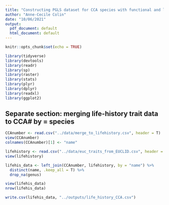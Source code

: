 ```yaml
---
title: "Constructing PGLS dataset for CCA species with functional and life-history trait data"
author: "Anne-Cecile Colin"
date: "10/06/2021"
output:
  pdf_document: default
  html_document: default
---
```


```r
knitr::opts_chunk$set(echo = TRUE)

library(tidyverse)
library(devtools)
library(readr)
library(sp)
library(raster)
library(stats)
library(plyr)
library(dplyr)
library(readxl)
library(ggplot2)
```

## Separate section: merging life-history trait data to CCA# by = species

``` r
CCAnumber <- read.csv("../data/merge_to_lifehistory.csv", header = T)
view(CCAnumber)
colnames(CCAnumber)[1] <- "name"

lifehistory <- read.csv("../data/euc_traits_from_EUCLID.csv", header = T)
view(lifehistory)

lifehis_data <- left_join(CCAnumber, lifehistory, by = "name") %>%
  distinct(name, .keep_all = T) %>%
  drop_na(genus)

view(lifehis_data)  
nrow(lifehis_data)

write.csv(lifehis_data, "../outputs/life_history_CCA.csv")
```